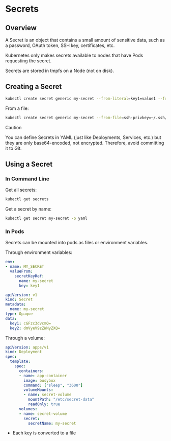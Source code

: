 # Secrets

## Overview

A Secret is an object that contains a small amount of sensitive data, such as a password, OAuth token, SSH key, certificates, etc.

Kubernetes only makes secrets available to nodes that have Pods requesting the secret.

Secrets are stored in tmpfs on a Node (not on disk).


## Creating a Secret

```sh
kubectl create secret generic my-secret --from-literal=key1=value1 --from-literal=key2=value2
```

From a file:
```sh
kubectl create secret generic my-secret --from-file=ssh-privkey=~/.ssh/id_rsa
```

> [!CAUTION]
> You can define Secrets in YAML (just like Deployments, Services, etc.) but they are only base64-encoded, not encrypted. Therefore, avoid committing it to Git.


## Using a Secret

### In Command Line

Get all secrets:
```sh
kubectl get secrets
```

Get a secret by name:
```sh
kubectl get secret my-secret -o yaml
```


### In Pods

Secrets can be mounted into pods as files or environment variables.

Through environment variables:

```yml title="pod.yml"
env:
- name: MY_SECRET
  valueFrom:
    secretKeyRef:
      name: my-secret
      key: key1
```

```yml title="secret.yml"
apiVersion: v1
kind: Secret
metadata:
  name: my-secret
type: Opaque
data:
  key1: cGFzc3dvcmQ=
  key2: dmVyeV9zZWNyZXQ=
```

Through a volume:
```yml title="pod.yml"
apiVersion: apps/v1
kind: Deployment
spec:
  template:
    spec:
      containers:
      - name: app-container
        image: busybox
        command: ["sleep", "3600"]
        volumeMounts:
        - name: secret-volume
          mountPath: "/etc/secret-data"
          readOnly: true
      volumes:
      - name: secret-volume
        secret:
          secretName: my-secret
```
- Each key is converted to a file